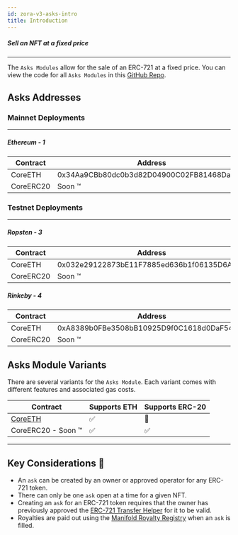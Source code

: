 ```yaml
---
id: zora-v3-asks-intro
title: Introduction
---
```



##### Sell an NFT at a fixed price

---
The `Asks Modules` allow for the sale of an ERC-721 at a fixed price.
You can view the code for all `Asks Modules` in this [GitHub Repo](https://github.com/ourzora/v3/tree/main/contracts/modules/Asks).

## Asks Addresses

### Mainnet Deployments
---
##### Ethereum - 1
| **Contract**       | **Address**                                |
| -------------------|--------------------------------------------|
| CoreETH            | 0x34Aa9CBb80dc0b3d82D04900C02FB81468DafcAb |
| CoreERC20          | Soon ™️ |


### Testnet Deployments
---
##### Ropsten - 3
| **Contract**       | **Address**                                |
| -------------------|--------------------------------------------|
| CoreETH            | 0x032e29122873bE11F7885ed636b1f06135D6A033 |
| CoreERC20          | Soon ™️ |

##### Rinkeby - 4
| **Contract**       | **Address**                                |
| -------------------|--------------------------------------------|
| CoreETH            | 0xA8389b0FBe3508bB10925D9f0C1618d0DaF54c74 |
| CoreERC20          | Soon ™️ |



## Asks Module Variants
There are several variants for the `Asks Module`. Each variant comes with different features and associated gas costs.

| Contract                                              | Supports ETH | Supports ERC-20  |
|-------------------------------------------------------|----------------|----------------|
|[CoreETH](./core/zora-v3-asks-coreETH)                 |   ✅           |   🚫            |
|CoreERC20 - Soon ™️                                     |   ✅           |   ✅            |

---

## Key Considerations 🔑
- An `ask` can be created by an owner or approved operator for any ERC-721 token.
- There can only be one `ask` open at a time for a given NFT.
- Creating an `ask` for an ERC-721 token requires that the owner has previously approved the [ERC-721 Transfer Helper](../../../smart-contracts/zora-v3#approving-tokens-to-v3) for it to be valid.
- Royalties are paid out using the [Manifold Royalty Registry](https://royaltyregistry.xyz/lookup) when an `ask` is filled.